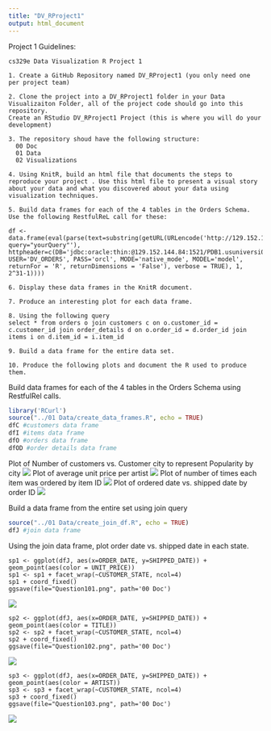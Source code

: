 ```yaml
---
title: "DV_RProject1"
output: html_document
---
```


Project 1 Guidelines:
```
cs329e Data Visualization R Project 1

1. Create a GitHub Repository named DV_RProject1 (you only need one per project team)

2. Clone the project into a DV_RProject1 folder in your Data Visualizaiton Folder, all of the project code should go into this repository.
Create an RStudio DV_RProject1 Project (this is where you will do your development)

3. The repository shoud have the following structure:
  00 Doc
  01 Data
  02 Visualizations
  
4. Using KnitR, build an html file that documents the steps to reproduce your project . Use this html file to present a visual story about your data and what you discovered about your data using visualization techniques.

5. Build data frames for each of the 4 tables in the Orders Schema. Use the following RestfulReL call for these:

df <- data.frame(eval(parse(text=substring(getURL(URLencode('http://129.152.144.84:5001/rest/native/?query="yourQuery"'), httpheader=c(DB='jdbc:oracle:thin:@129.152.144.84:1521/PDB1.usuniversi01134.oraclecloud.internal', USER='DV_ORDERS', PASS='orcl', MODE='native_mode', MODEL='model', returnFor = 'R', returnDimensions = 'False'), verbose = TRUE), 1, 2^31-1))))

6. Display these data frames in the KnitR document.

7. Produce an interesting plot for each data frame.

8. Using the following query
select * from orders o join customers c on o.customer_id = c.customer_id join order_details d on o.order_id = d.order_id join items i on d.item_id = i.item_id

9. Build a data frame for the entire data set.

10. Produce the following plots and document the R used to produce them.
```

Build data frames for each of the 4 tables in the Orders Schema using RestfulRel calls.
```r
library('RCurl')
source("../01 Data/create_data_frames.R", echo = TRUE)
dfC #customers data frame
dfI #items data frame
dfO #orders data frame
dfOD #order details data frame
```
Plot of Number of customers vs. Customer city to represent Popularity by city
![](./cust_vis.png)
Plot of average unit price per artist
![](./item_vis.png)
Plot of number of times each item was ordered by item ID
![](./order_details_vis.png)
Plot of ordered date vs. shipped date by order ID
![](./order_vis.png)

Build a data frame from the entire set using join query
```r
source("../01 Data/create_join_df.R", echo = TRUE)
dfJ #join data frame
```

Using the join data frame, plot order date vs. shipped date in each state.
```
sp1 <- ggplot(dfJ, aes(x=ORDER_DATE, y=SHIPPED_DATE)) + geom_point(aes(color = UNIT_PRICE))
sp1 <- sp1 + facet_wrap(~CUSTOMER_STATE, ncol=4)
sp1 + coord_fixed()
ggsave(file="Question101.png", path='00 Doc')
```

![](./Question101.png)

```
sp2 <- ggplot(dfJ, aes(x=ORDER_DATE, y=SHIPPED_DATE)) + geom_point(aes(color = TITLE))
sp2 <- sp2 + facet_wrap(~CUSTOMER_STATE, ncol=4)
sp2 + coord_fixed()
ggsave(file="Question102.png", path='00 Doc')
```

![](./Question102.png)

```
sp3 <- ggplot(dfJ, aes(x=ORDER_DATE, y=SHIPPED_DATE)) + geom_point(aes(color = ARTIST))
sp3 <- sp3 + facet_wrap(~CUSTOMER_STATE, ncol=4)
sp3 + coord_fixed()
ggsave(file="Question103.png", path='00 Doc')
```
![](./Question103.png)